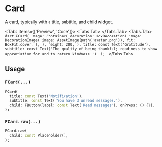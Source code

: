 
# Card
A card, typically with a title, subtitle, and child widget.

<Tabs items={['Preview', 'Code']}>
  <Tabs.Tab>
      <Widget name='card' query={{}}  height={400}/>
  </Tabs.Tab>
  <Tabs.Tab>
      ```dart
      FCard(
        image: Container(
          decoration: BoxDecoration(
            image: DecorationImage(
              image: AssetImage(path('avatar.png')),
              fit: BoxFit.cover,
            ),
          ),
          height: 200,
        ),
        title: const Text('Gratitude'),
        subtitle: const Text('The quality of being thankful; readiness to show appreciation for and to return kindness.'),
      );
      ```
  </Tabs.Tab>
</Tabs>

## Usage

### `FCard(...)`

```dart
FCard(
  title: const Text('Notification'),
  subtitle: const Text('You have 3 unread messages.'),
  child: FButton(label: const Text('Read messages'), onPress: () {}),
);
```

### `FCard.raw(...)`

```dart
FCard.raw(
  child: const Placeholder(),
);
```
